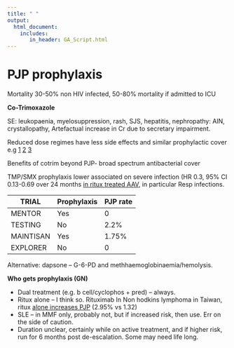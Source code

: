 ---
title: " "
output: 
  html_document:
    includes:
       in_header: GA_Script.html
---
# PJP prophylaxis

Mortality 30-50% non HIV infected, 50-80% mortality if admitted to ICU

**Co-Trimoxazole**

SE: leukopaenia, myelosuppression, rash, SJS, hepatitis, nephropathy: AIN, crystallopathy, Artefactual increase in Cr due to secretary impairment.

Reduced dose regimes have less side effects and similar prophylactic cover e.g [1](https://pubmed.ncbi.nlm.nih.gov/32820678/) [2](https://pubmed.ncbi.nlm.nih.gov/32820678/) [3](https://pubmed.ncbi.nlm.nih.gov/30642768/)

Benefits of cotrim beyond PJP- broad spectrum antibacterial cover

TMP/SMX prophylaxis lower associated on severe infection (HR 0.3, 95% CI 0.13-0.69 over 24 months [in ritux treated AAV](https://pubmed.ncbi.nlm.nih.gov/29950327/), in particular Resp infections.

| TRIAL     | Prophylaxis | PJP rate |
|-----------|-------------|----------|
| MENTOR    | Yes         | 0        |
| TESTING   | No          | 2.2%     |
| MAINTISAN | Yes         | 1.75%    |
| EXPLORER  | No          | 0        |

Alternative: dapsone – G-6-PD and methhaemoglobinaemia/hemolysis.

**Who gets prophylaxis (GN)**

-   Dual treatment (e.g. b cell/cyclophos + pred) – always.
-   Ritux alone – I think so. Rituximab In Non hodkins lymphoma in Taiwan, ritux [alone increases PJP](https://www.ncbi.nlm.nih.gov/pmc/articles/PMC5974272/) (2.95% vs 1.32)
-   SLE – in MMF only, probably not, but if increased risk, then use. Err on the side of caution.
-   Duration unclear, certainly while on active treatment, and if higher risk, run for 6 months post de-escalation. Some may need life long.

